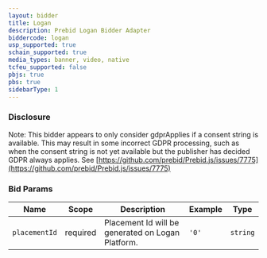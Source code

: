 ```yaml
---
layout: bidder
title: Logan
description: Prebid Logan Bidder Adapter
biddercode: logan
usp_supported: true
schain_supported: true
media_types: banner, video, native
tcfeu_supported: false
pbjs: true
pbs: true
sidebarType: 1
---
```


### Disclosure

Note: This bidder appears to only consider gdprApplies if a consent string is available. This may result in some incorrect GDPR processing, such as when the consent string is not yet available but the publisher has decided GDPR always applies. See [https://github.com/prebid/Prebid.js/issues/7775](https://github.com/prebid/Prebid.js/issues/7775)

### Bid Params


| Name           | Scope    | Description                                              | Example    | Type      |
|----------------|----------|----------------------------------------------------------|------------|-----------|
| `placementId` | required | Placement Id will be generated on Logan Platform. | `'0'`        | `string` |
